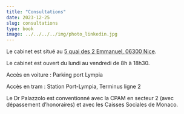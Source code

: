```yaml
---
title: "Consultations"
date: 2023-12-25
slug: consultations
type: book
image: ../../../../img/photo_linkedin.jpg
---
```


Le cabinet est situé au [5 quai des 2 Emmanuel, 06300 Nice](https://www.google.com/maps/place//data=!4m2!3m1!1s0x12cddab8af34eef5:0xc661cf3ccb078d18?sa=X&ved=2ahUKEwib7uubsaqDAxVVVaQEHXB4Ce8Q4kB6BAgOEA).


Le cabinet est ouvert du lundi au vendredi de 8h à 18h30.


Accès en voiture : Parking port Lympia

Accès en tram : Station Port-Lympia, Terminus ligne 2

Le Dr Palazzolo est conventionné avec la CPAM en secteur 2 (avec dépassement d'honoraires)
et avec les Caisses Sociales de Monaco.
